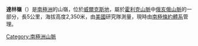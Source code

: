 '''達林嶺'''（{{lang-en|Darling Ridge}}）是[[南極洲|南極洲]]的山嶺，位於[[威爾克斯地|威爾克斯地]]，屬於[[霍利克山脈|霍利克山脈]]中[[俄亥俄山脈|俄亥俄山脈]]的一部分，長5公里，海拔高度2,350米，由[[美國|美國]]研究隊測量，現時由[[南極條約體系|南極條約體系]]管理。

{{coord|84|46|S|115|54|W|source:GNIS|display=title}}

{{Antarctica-geo-stub}}
[[Category:南極洲山脈|Category:南極洲山脈]]